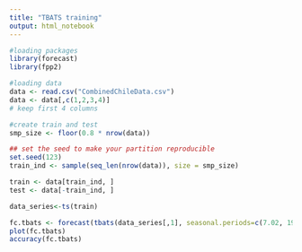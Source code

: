 ```yaml
---
title: "TBATS training"
output: html_notebook
---
```


```r
#loading packages
library(forecast)
library(fpp2)
```


```r
#loading data
data <- read.csv("CombinedChileData.csv")
data <- data[,c(1,2,3,4)]
# keep first 4 columns
```

```r
#create train and test
smp_size <- floor(0.8 * nrow(data))

## set the seed to make your partition reproducible
set.seed(123)
train_ind <- sample(seq_len(nrow(data)), size = smp_size)

train <- data[train_ind, ]
test <- data[-train_ind, ]
```



```r
data_series<-ts(train) 

fc.tbats <- forecast(tbats(data_series[,1], seasonal.periods=c(7.02, 192)), h=60)
plot(fc.tbats)
accuracy(fc.tbats)
```




